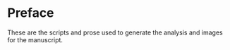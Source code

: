 # Preface {.unnumbered}

These are the scripts and prose used to generate the analysis and images
for the manuscript.
